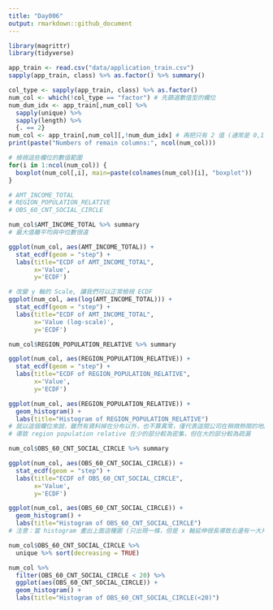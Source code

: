 ```yaml
---
title: "Day006"
output: rmarkdown::github_document
---
```

```r
library(magrittr)
library(tidyverse)
```

```r
app_train <- read.csv("data/application_train.csv")
sapply(app_train, class) %>% as.factor() %>% summary()
```

```r
col_type <- sapply(app_train, class) %>% as.factor()
num_col <- which(!col_type == "factor") # 先篩選數值型的欄位
num_dum_idx <- app_train[,num_col] %>%
  sapply(unique) %>%
  sapply(length) %>%
  {. == 2} 
num_col <- app_train[,num_col][,!num_dum_idx] # 再把只有 2 值 (通常是 0,1) 的欄位去掉
print(paste("Numbers of remain columns:", ncol(num_col)))
```
```r
# 檢視這些欄位的數值範圍
for(i in 1:ncol(num_col)) {
  boxplot(num_col[,i], main=paste(colnames(num_col)[i], "boxplot"))
}

# AMT_INCOME_TOTAL
# REGION_POPULATION_RELATIVE
# OBS_60_CNT_SOCIAL_CIRCLE
```
```r
num_col$AMT_INCOME_TOTAL %>% summary
# 最大值離平均與中位數很遠
```
```r
ggplot(num_col, aes(AMT_INCOME_TOTAL)) + 
  stat_ecdf(geom = "step") +
  labs(title="ECDF of AMT_INCOME_TOTAL",
       x='Value',
       y='ECDF')
```
```r
# 改變 y 軸的 Scale, 讓我們可以正常檢視 ECDF
ggplot(num_col, aes(log(AMT_INCOME_TOTAL))) + 
  stat_ecdf(geom = "step") +
  labs(title="ECDF of AMT_INCOME_TOTAL",
       x='Value (log-scale)',
       y='ECDF')
```
```r
num_col$REGION_POPULATION_RELATIVE %>% summary
```
```r
ggplot(num_col, aes(REGION_POPULATION_RELATIVE)) + 
  stat_ecdf(geom = "step") +
  labs(title="ECDF of REGION_POPULATION_RELATIVE",
       x='Value',
       y='ECDF')
```
```r
ggplot(num_col, aes(REGION_POPULATION_RELATIVE)) + 
  geom_histogram() +
  labs(title="Histogram of REGION_POPULATION_RELATIVE")
# 就以這個欄位來說，雖然有資料掉在分布以外，也不算異常，僅代表這間公司在稍微熱鬧的地區有的據點較少，
# 導致 region population relative 在少的部分較為密集，但在大的部分較為疏漏
```
```r
num_col$OBS_60_CNT_SOCIAL_CIRCLE %>% summary
```
```r
ggplot(num_col, aes(OBS_60_CNT_SOCIAL_CIRCLE)) + 
  stat_ecdf(geom = "step") +
  labs(title="ECDF of OBS_60_CNT_SOCIAL_CIRCLE",
       x='Value',
       y='ECDF')
```
```r
ggplot(num_col, aes(OBS_60_CNT_SOCIAL_CIRCLE)) + 
  geom_histogram() +
  labs(title="Histogram of OBS_60_CNT_SOCIAL_CIRCLE")
# 注意：當 histogram 畫出上面這種圖 (只出現一條，但是 x 軸延伸很長導致右邊有一大片空白時，代表右邊有值但是數量稀少。
```
```r
num_col$OBS_60_CNT_SOCIAL_CIRCLE %>% 
  unique %>% sort(decreasing = TRUE)
```
```r
num_col %>% 
  filter(OBS_60_CNT_SOCIAL_CIRCLE < 20) %>% 
  ggplot(aes(OBS_60_CNT_SOCIAL_CIRCLE)) + 
  geom_histogram() +
  labs(title="Histogram of OBS_60_CNT_SOCIAL_CIRCLE(<20)")
```

